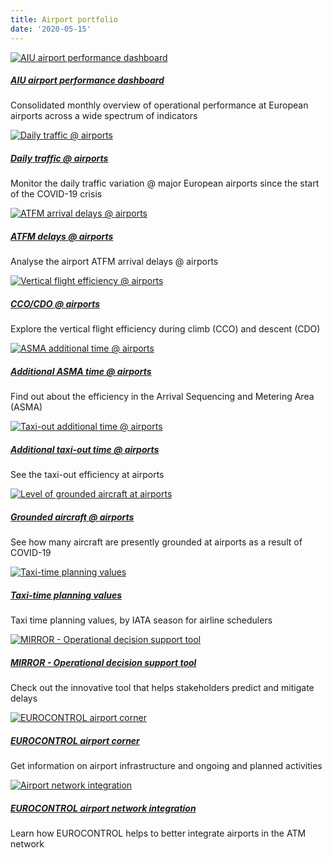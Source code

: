 ```yaml
---
title: Airport portfolio
date: '2020-05-15'
---
```

<div class="container">
<div class="row">
<div class="card-deck">

<div class="card"><a href="/dashboard/stakeholder/airport/db/">
  <img class="card-img-top" src="/images/apt/aiu_apt_db.jpg" alt="AIU airport performance dashboard">
  <div class="card-body"><h5 class="card-title">AIU airport performance dashboard</h5></a><p class="card-text">Consolidated monthly overview of operational performance at European airports across a wide spectrum of indicators</p>
  </div>
</div>

<div class="card"><a href="https://www.eurocontrol.int/Economics/DailyTrafficVariation-Airports.html">
  <img class="card-img-top" src="/images/apt/aiu_apt_daily.jpg" alt="Daily traffic @ airports">
  <div class="card-body"><h5 class="card-title">Daily traffic @ airports</h5></a><p class="card-text">Monitor the daily traffic variation @ major European airports since the start of the COVID-19 crisis</p>
  </div>
</div>

<div class="card"><a href="/capacity/atfm_apt/">
  <img class="card-img-top" src="/images/apt/ectl_3.jpg" alt="ATFM arrival delays @ airports">
  <div class="card-body"><h5 class="card-title">ATFM delays @ airports</h5></a><p class="card-text">Analyse the airport ATFM arrival delays @ airports</p>
  </div>
</div>

<div class="card"><a href="/efficiency/vfe/">
  <img class="card-img-top" src="/images/apt/cdo_icon.jpg" alt="Vertical flight efficiency @ airports">
  <div class="card-body"><h5 class="card-title">CCO/CDO @ airports</h5></a><p class="card-text">Explore the vertical flight efficiency during climb (CCO) and descent (CDO)</p>
  </div>
</div>

</div>
</div>
</div>

<div class="container">
<div class="row">
<div class="card-deck">

<div class="card"><a href="/efficiency/asma/">
  <img class="card-img-top" src="/images/apt/apt_asma.jpg" alt="ASMA additional time @ airports">
  <div class="card-body"><h5 class="card-title">Additional ASMA time @ airports</h5></a><p class="card-text">Find out about the efficiency in the Arrival Sequencing and Metering Area (ASMA)</p>
  </div>
</div>

<div class="card"><a href="/efficiency/taxiout/">
  <img class="card-img-top" src="/images/apt/apt_taxi.jpg" alt="Taxi-out additional time @ airports">
  <div class="card-body"><h5 class="card-title">Additional taxi-out time @ airports</h5></a><p class="card-text">See the taxi-out efficiency at airports</p>
  </div>
</div>

<div class="card"><a href="/covid/acft_ground/">
  <img class="card-img-top" src="/images/apt/ectl_aircraft1.jpg" alt="Level of grounded aircraft at airports">
  <div class="card-body"><h5 class="card-title">Grounded aircraft @ airports</h5></a><p class="card-text">See how many aircraft are presently grounded at airports as a result of COVID-19</p>
  </div>
</div>

<div class="card"><a href="https://www.eurocontrol.int/publication/taxi-times-summer-2022" target="_blank">
  <img class="card-img-top" src="/images/apt/ectl_tx_stand.jpeg" alt="Taxi-time planning values">
  <div class="card-body"><h5 class="card-title">Taxi-time planning values</h5></a><p class="card-text">Taxi time planning values, by IATA season for airline schedulers <i class='fas fa-xs fa-external-link-alt'></i></p>
  </div>
</div>


</div>
</div>
</div>

<div class="container">
<div class="row">
<div class="card-deck">

<div class="card"><a href="https://www.eurocontrol.int/tool/mirror">
  <img class="card-img-top" src="/images/cap/ectl_mirror.jpg" alt="MIRROR - Operational decision support tool">
  <div class="card-body"><h5 class="card-title">MIRROR - Operational decision support tool</h5></a><p class="card-text">Check out the innovative tool that helps stakeholders predict and mitigate delays</p>
  </div>
</div>


<div class="card"><a href="https://ext.eurocontrol.int/airport_corner_public/" target="_blank">
  <img class="card-img-top" src="/images/apt/ectl_apt_corner1.jpg" alt="EUROCONTROL airport corner">
  <div class="card-body"><h5 class="card-title">EUROCONTROL airport corner</h5></a><p class="card-text">Get information on airport infrastructure and ongoing and planned activities <i class='fas fa-xs fa-external-link-alt'></i></p>
  </div>
</div>

<div class="card"><a href="https://www.eurocontrol.int/airport-integration" target="_blank">
  <img class="card-img-top" src="/images/apt/ectl_apt_int1.jpg" alt="Airport network integration">
  <div class="card-body"><h5 class="card-title">EUROCONTROL airport network integration</h5></a><p class="card-text">Learn how EUROCONTROL helps to better integrate airports in the ATM network <i class='fas fa-xs fa-external-link-alt'></i></p>
  </div>
</div>

</div>
</div>
</div>

<script>
    function resizeIframe(obj) {
      obj.style.height = obj.contentWindow.document.documentElement.scrollHeight + 'px';
    }
  </script>
<style type="text/css">
.img-responsive {
    margin: 0 auto;
    max-width: 75%
}

.resp-container {
    position: relative;
    overflow: hidden;
    padding-top: 60.0%;
}

.resp-iframe {
    position: absolute;
    top: 0;
    left: 0;
    width: 100%;
    height: 150%;
    border: 0;
}
</style>